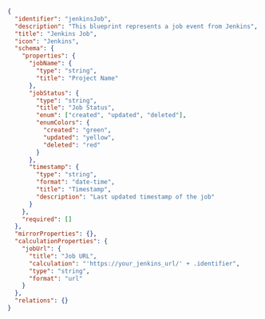 ```json showLineNumbers
{
  "identifier": "jenkinsJob",
  "description": "This blueprint represents a job event from Jenkins",
  "title": "Jenkins Job",
  "icon": "Jenkins",
  "schema": {
    "properties": {
      "jobName": {
        "type": "string",
        "title": "Project Name"
      },
      "jobStatus": {
        "type": "string",
        "title": "Job Status",
        "enum": ["created", "updated", "deleted"],
        "enumColors": {
          "created": "green",
          "updated": "yellow",
          "deleted": "red"
        }
      },
      "timestamp": {
        "type": "string",
        "format": "date-time",
        "title": "Timestamp",
        "description": "Last updated timestamp of the job"
      }
    },
    "required": []
  },
  "mirrorProperties": {},
  "calculationProperties": {
    "jobUrl": {
      "title": "Job URL",
      "calculation": "'https://your_jenkins_url/' + .identifier",
      "type": "string",
      "format": "url"
    }
  },
  "relations": {}
}
```